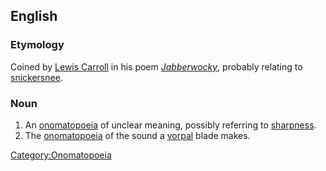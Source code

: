 ==English==

===Etymology===
Coined by [[Lewis Carroll]] in his poem ''[[s:Jabberwocky|Jabberwocky]]'', probably relating to [[snickersnee]].

===Noun===
{{en-noun|snicker-snack|-}}

# An [[onomatopoeia]] of unclear meaning, possibly referring to [[sharpness]].
# The [[onomatopoeia]] of the sound a [[vorpal]] blade makes.
[[Category:Onomatopoeia]]